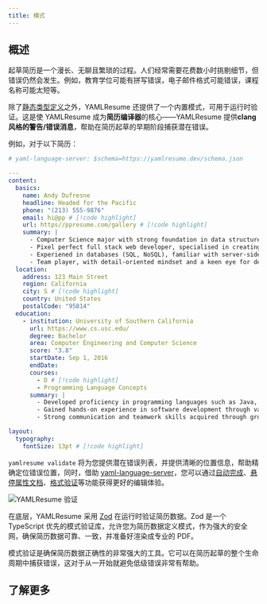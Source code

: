 ```yaml
---
title: 模式
---
```


## 概述

起草简历是一个漫长、无聊且繁琐的过程。人们经常需要花费数小时挑剔细节，但错误仍然会发生。例如，教育学位可能有拼写错误，电子邮件格式可能错误，课程名称可能太短等。

除了[静态类型定义](/zh-cn/docs/compiler/types)之外，YAMLResume 还提供了一个内置模式，可用于运行时验证。这是使 YAMLResume 成为**简历编译器**的核心——YAMLResume 提供**clang 风格的警告/错误消息**，帮助在简历起草的早期阶段捕获潜在错误。

例如，对于以下简历：

```yml lineNumbers title="invalid-resume.yml"
# yaml-language-server: $schema=https://yamlresume.dev/schema.json

---
content:
  basics:
    name: Andy Dufresne
    headline: Headed for the Pacific
    phone: "(213) 555-9876"
    email: hi@pp # [!code highlight]
    url: https//ppresume.com/gallery # [!code highlight]
    summary: |
      - Computer Science major with strong foundation in data structures, algorithms, and software development
      - Pixel perfect full stack web developer, specialised in creating high-quality, visually appealing websites
      - Experiened in databases (SQL, NoSQL), familiar with server-side technologies (Node.js, Express, etc.)
      - Team player, with detail-oriented mindset and a keen eye for design and user experiences
  location:
    address: 123 Main Street
    region: California
    city: S # [!code highlight]
    country: United States
    postalCode: "95814"
  education:
    - institution: University of Southern California
      url: https://www.cs.usc.edu/
      degree: Bachelor
      area: Computer Engineering and Computer Science
      score: "3.8"
      startDate: Sep 1, 2016
      endDate:
      courses:
        - D # [!code highlight]
        - Programming Language Concepts
      summary: |
        - Developed proficiency in programming languages such as Java, C++, and Python
        - Gained hands-on experience in software development through various projects and assignments
        - Strong communication and teamwork skills acquired through group projects and presentations

layout:
  typography:
    fontSize: 13pt # [!code highlight]
```

`yamlresume validate` 将为您提供潜在错误列表，并提供清晰的位置信息，帮助精确定位错误位置，同时，借助 [yaml-language-server](https://github.com/redhat-developer/yaml-language-server)，您可以通过[自动完成](/zh-cn/docs/compiler/schema/json#auto-completion)、[悬停属性文档](/zh-cn/docs/compiler/schema/json#property-docs)、[格式验证](/zh-cn/docs/compiler/schema/json#format-validation)等功能获得更好的编辑体验。

![YAMLResume 验证](/static/images/docs/compiler/schema/yamlresume-validate.webp)

在底层，YAMLResume 采用 [Zod](https://zod.dev) 在运行时验证简历数据。Zod 是一个 TypeScript 优先的模式验证库，允许您为简历数据定义模式，作为强大的安全网，确保简历数据可靠、一致，并准备好渲染成专业的 PDF。

模式验证是确保简历数据正确性的非常强大的工具。它可以在简历起草的整个生命周期中捕获错误，这对于从一开始就避免低级错误非常有帮助。

## 了解更多

<Cards>
  <Card
    description="JSON 模式验证"
    href="/docs/compiler/schema/json"
    title="JSON 模式"
  />
  <Card
    description="Zod 模式验证"
    href="/docs/compiler/schema/zod"
    title="Zod 模式"
  />
  <Card
    description="YAMLResume CLI 验证命令"
    href="/docs/cli#validate"
    title="验证"
  />
</Cards>
